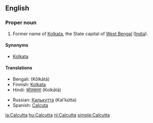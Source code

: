 ==English==
===Proper noun===
{{en-proper noun}}

#Former name of [[Kolkata]], the State capital of [[West Bengal]] ([[India]]).

====Synonyms====
*[[Kolkata]]

====Translations====
{{top}}
*Bengali: {{BNchar|[[কলকাতা]]}} (Kôlkātā)
*Finnish: [[Kolkata]]
*Hindi: [[कोलकाता]] (Kolkātā)
{{mid}}
*Russian: [[Калькутта]] (Kal’kútta) {{f}}
*Spanish: [[Calcuta]]
{{bottom}}

{{sisterlinks|Kolkata}}

[[la:Calcutta]]
[[hu:Calcutta]]
[[nl:Calcutta]]
[[simple:Calcutta]]
